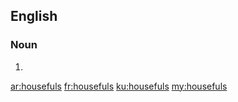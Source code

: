 ==English==

===Noun===
{{head|en|plural}}

# {{plural of|houseful|lang=en}}

[[ar:housefuls]]
[[fr:housefuls]]
[[ku:housefuls]]
[[my:housefuls]]